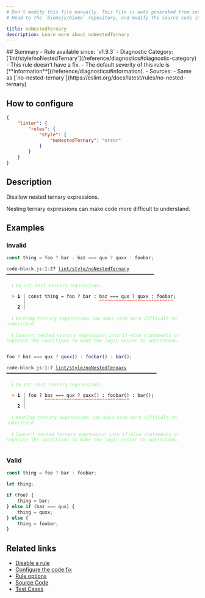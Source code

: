 ```yaml
---
# Don't modify this file manually. This file is auto generated from source, and you will lose your changes next time the website is built.
# Head to the `biomejs/biome` repository, and modify the source code in there.

title: noNestedTernary
description: Learn more about noNestedTernary
---
```


<Tabs>
<TabItem label="JavaScript (and super languages)" icon="seti:javascript">
## Summary
- Rule available since: `v1.9.3`
- Diagnostic Category: [`lint/style/noNestedTernary`](/reference/diagnostics#diagnostic-category)
- This rule doesn't have a fix.
- The default severity of this rule is [**information**](/reference/diagnostics#information).
- Sources: 
  - Same as [`no-nested-ternary`](https://eslint.org/docs/latest/rules/no-nested-ternary)

## How to configure
```json title="biome.json"
{
	"linter": {
		"rules": {
			"style": {
				"noNestedTernary": "error"
			}
		}
	}
}

```
## Description
Disallow nested ternary expressions.

Nesting ternary expressions can make code more difficult to understand.

## Examples

### Invalid

```js
const thing = foo ? bar : baz === qux ? quxx : foobar;
```

<pre class="language-text"><code class="language-text">code-block.js:1:27 <a href="https://biomejs.dev/linter/rules/no-nested-ternary">lint/style/noNestedTernary</a> ━━━━━━━━━━━━━━━━━━━━━━━━━━━━━━━━━━━━━━━━━━━━━━━━━━━━━━<br /><br />  <strong><span style="color: lightgreen;">ℹ</span></strong> <span style="color: lightgreen;">Do not nest ternary expressions.</span><br />  <br />  <strong><span style="color: Tomato;">&gt;</span></strong> <strong>1 │ </strong>const thing = foo ? bar : baz === qux ? quxx : foobar;<br />   <strong>   │ </strong>                          <strong><span style="color: Tomato;">^</span></strong><strong><span style="color: Tomato;">^</span></strong><strong><span style="color: Tomato;">^</span></strong><strong><span style="color: Tomato;">^</span></strong><strong><span style="color: Tomato;">^</span></strong><strong><span style="color: Tomato;">^</span></strong><strong><span style="color: Tomato;">^</span></strong><strong><span style="color: Tomato;">^</span></strong><strong><span style="color: Tomato;">^</span></strong><strong><span style="color: Tomato;">^</span></strong><strong><span style="color: Tomato;">^</span></strong><strong><span style="color: Tomato;">^</span></strong><strong><span style="color: Tomato;">^</span></strong><strong><span style="color: Tomato;">^</span></strong><strong><span style="color: Tomato;">^</span></strong><strong><span style="color: Tomato;">^</span></strong><strong><span style="color: Tomato;">^</span></strong><strong><span style="color: Tomato;">^</span></strong><strong><span style="color: Tomato;">^</span></strong><strong><span style="color: Tomato;">^</span></strong><strong><span style="color: Tomato;">^</span></strong><strong><span style="color: Tomato;">^</span></strong><strong><span style="color: Tomato;">^</span></strong><strong><span style="color: Tomato;">^</span></strong><strong><span style="color: Tomato;">^</span></strong><strong><span style="color: Tomato;">^</span></strong><strong><span style="color: Tomato;">^</span></strong><br />    <strong>2 │ </strong><br />  <br />  <strong><span style="color: lightgreen;">ℹ</span></strong> <span style="color: lightgreen;">Nesting ternary expressions can make code more difficult to understand.</span><br />  <br />  <strong><span style="color: lightgreen;">ℹ</span></strong> <span style="color: lightgreen;">Convert nested ternary expression into if-else statements or separate the conditions to make the logic easier to understand.</span><br />  <br /></code></pre>

```js
foo ? baz === qux ? quxx() : foobar() : bar();
```

<pre class="language-text"><code class="language-text">code-block.js:1:7 <a href="https://biomejs.dev/linter/rules/no-nested-ternary">lint/style/noNestedTernary</a> ━━━━━━━━━━━━━━━━━━━━━━━━━━━━━━━━━━━━━━━━━━━━━━━━━━━━━━━<br /><br />  <strong><span style="color: lightgreen;">ℹ</span></strong> <span style="color: lightgreen;">Do not nest ternary expressions.</span><br />  <br />  <strong><span style="color: Tomato;">&gt;</span></strong> <strong>1 │ </strong>foo ? baz === qux ? quxx() : foobar() : bar();<br />   <strong>   │ </strong>      <strong><span style="color: Tomato;">^</span></strong><strong><span style="color: Tomato;">^</span></strong><strong><span style="color: Tomato;">^</span></strong><strong><span style="color: Tomato;">^</span></strong><strong><span style="color: Tomato;">^</span></strong><strong><span style="color: Tomato;">^</span></strong><strong><span style="color: Tomato;">^</span></strong><strong><span style="color: Tomato;">^</span></strong><strong><span style="color: Tomato;">^</span></strong><strong><span style="color: Tomato;">^</span></strong><strong><span style="color: Tomato;">^</span></strong><strong><span style="color: Tomato;">^</span></strong><strong><span style="color: Tomato;">^</span></strong><strong><span style="color: Tomato;">^</span></strong><strong><span style="color: Tomato;">^</span></strong><strong><span style="color: Tomato;">^</span></strong><strong><span style="color: Tomato;">^</span></strong><strong><span style="color: Tomato;">^</span></strong><strong><span style="color: Tomato;">^</span></strong><strong><span style="color: Tomato;">^</span></strong><strong><span style="color: Tomato;">^</span></strong><strong><span style="color: Tomato;">^</span></strong><strong><span style="color: Tomato;">^</span></strong><strong><span style="color: Tomato;">^</span></strong><strong><span style="color: Tomato;">^</span></strong><strong><span style="color: Tomato;">^</span></strong><strong><span style="color: Tomato;">^</span></strong><strong><span style="color: Tomato;">^</span></strong><strong><span style="color: Tomato;">^</span></strong><strong><span style="color: Tomato;">^</span></strong><strong><span style="color: Tomato;">^</span></strong><br />    <strong>2 │ </strong><br />  <br />  <strong><span style="color: lightgreen;">ℹ</span></strong> <span style="color: lightgreen;">Nesting ternary expressions can make code more difficult to understand.</span><br />  <br />  <strong><span style="color: lightgreen;">ℹ</span></strong> <span style="color: lightgreen;">Convert nested ternary expression into if-else statements or separate the conditions to make the logic easier to understand.</span><br />  <br /></code></pre>

### Valid

```js
const thing = foo ? bar : foobar;
```

```js
let thing;

if (foo) {
    thing = bar;
} else if (baz === qux) {
    thing = quxx;
} else {
    thing = foobar;
}
```

## Related links

- [Disable a rule](/linter/#disable-a-rule)
- [Configure the code fix](/linter#configure-the-code-fix)
- [Rule options](/linter/#rule-options)
- [Source Code](https://github.com/biomejs/biome/blob/main/crates/biome_js_analyze/src/lint/style/no_nested_ternary.rs)
- [Test Cases](https://github.com/biomejs/biome/blob/main/crates/biome_js_analyze/tests/specs/style/noNestedTernary)

</TabItem>
</Tabs>

